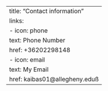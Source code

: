 
---
title: "Contact information"
links:
    - icon: phone
      text: Phone Number
      href: +36202298148
    - icon: email
      text: My Email
      href: kaibas01@allegheny.eduß
---


        